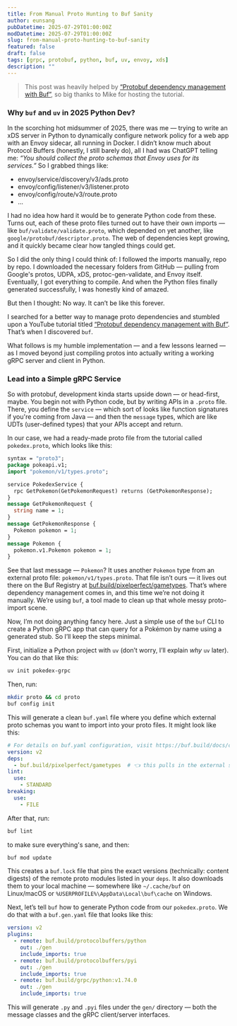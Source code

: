 ```yaml
---
title: From Manual Proto Hunting to Buf Sanity 
author: eunsang
pubDatetime: 2025-07-29T01:00:00Z
modDatetime: 2025-07-29T01:00:00Z
slug: from-manual-proto-hunting-to-buf-sanity
featured: false
draft: false
tags: [grpc, protobuf, python, buf, uv, envoy, xds]
description: ""
---
```

> This post was heavily helped by [“Protobuf dependency management with Buf”](https://www.youtube.com/watch?v=OSdQlnoO0og), so big thanks to Mike for hosting the tutorial. 

### Why `buf` and `uv` in 2025 Python Dev?

In the scorching hot midsummer of 2025, there was me — trying to write an xDS server in Python to dynamically configure network policy for a web app with an Envoy sidecar, all running in Docker. I didn’t know much about Protocol Buffers (honestly, I still barely do), all I had was ChatGPT telling me: *“You should collect the proto schemas that Envoy uses for its services.”* So I grabbed things like:

* envoy/service/discovery/v3/ads.proto
* envoy/config/listener/v3/listener.proto
* envoy/config/route/v3/route.proto
* ... 

I had no idea how hard it would be to generate Python code from these. Turns out, each of these proto files turned out to have their own imports — like `buf/validate/validate.proto`, which depended on yet another, like `google/protobuf/descriptor.proto`. The web of dependencies kept growing, and it quickly became clear how tangled things could get.

So I did the only thing I could think of: I followed the imports manually, repo by repo. I downloaded the necessary folders from GitHub — pulling from Google's protos, UDPA, xDS, protoc-gen-validate, and Envoy itself. Eventually, I got everything to compile. And when the Python files finally generated successfully, I was honestly kind of amazed.

But then I thought: No way. It can’t be like this forever.

I searched for a better way to manage proto dependencies and stumbled upon a YouTube tutorial titled [“Protobuf dependency management with Buf”](https://www.youtube.com/watch?v=OSdQlnoO0og). That’s when I discovered `buf`.

What follows is my humble implementation — and a few lessons learned — as I moved beyond just compiling protos into actually writing a working gRPC server and client in Python. 

### Lead into a Simple gRPC Service

So with protobuf, development kinda starts upside down — or head-first, maybe. You begin not with Python code, but by writing APIs in a `.proto` file. There, you define the `service` — which sort of looks like function signatures if you're coming from Java — and then the `message` types, which are like UDTs (user-defined types) that your APIs accept and return.

In our case, we had a ready-made proto file from the tutorial called `pokedex.proto`, which looks like this:

```proto
syntax = "proto3";
package pokeapi.v1;
import "pokemon/v1/types.proto";

service PokedexService {
  rpc GetPokemon(GetPokemonRequest) returns (GetPokemonResponse);
}
message GetPokemonRequest {
  string name = 1;
}
message GetPokemonResponse {
  Pokemon pokemon = 1;
}
message Pokemon {
  pokemon.v1.Pokemon pokemon = 1;
}
```

See that last message — `Pokemon`? It uses another `Pokemon` type from an external proto file: `pokemon/v1/types.proto`. That file isn’t ours — it lives out there on the Buf Registry at [buf.build/pixelperfect/gametypes](https://buf.build/pixelperfect/gametypes/docs/main:pokemon.v1). That’s where dependency management comes in, and this time we’re not doing it manually. We’re using `buf`, a tool made to clean up that whole messy proto-import scene.

Now, I’m not doing anything fancy here. Just a simple use of the `buf` CLI to create a Python gRPC app that can query for a Pokémon by name using a generated stub. So I’ll keep the steps minimal.

First, initialize a Python project with `uv` (don’t worry, I’ll explain *why* `uv` later). You can do that like this:

```bash
uv init pokedex-grpc
```

Then, run:

```bash
mkdir proto && cd proto 
buf config init
```

This will generate a clean `buf.yaml` file where you define which external proto schemas you want to import into your proto files. It might look like this:

```yaml
# For details on buf.yaml configuration, visit https://buf.build/docs/configuration/v2/buf-yaml
version: v2
deps:
  - buf.build/pixelperfect/gametypes  # 👈 this pulls in the external schema you need
lint:
  use:
    - STANDARD
breaking:
  use:
    - FILE
```

After that, run:

```bash
buf lint
```

to make sure everything's sane, and then:

```bash
buf mod update
```

This creates a `buf.lock` file that pins the exact versions (technically: content digests) of the remote proto modules listed in your `deps`. It also downloads them to your local machine — somewhere like `~/.cache/buf` on Linux/macOS or `%USERPROFILE%\AppData\Local\buf\cache` on Windows.

Next, let’s tell `buf` how to generate Python code from our `pokedex.proto`. We do that with a `buf.gen.yaml` file that looks like this:

```yaml
version: v2
plugins:
  - remote: buf.build/protocolbuffers/python
    out: ./gen
    include_imports: true
  - remote: buf.build/protocolbuffers/pyi
    out: ./gen
    include_imports: true
  - remote: buf.build/grpc/python:v1.74.0
    out: ./gen
    include_imports: true
```

This will generate `.py` and `.pyi` files under the `gen/` directory — both the message classes and the gRPC client/server interfaces.
